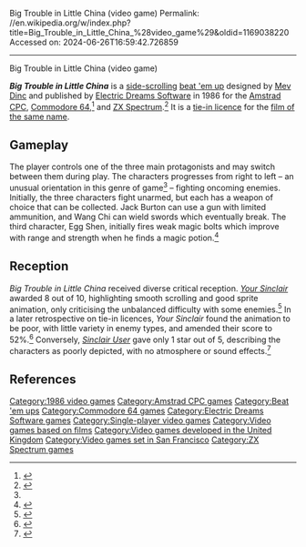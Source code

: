 Big Trouble in Little China (video game)
Permalink: //en.wikipedia.org/w/index.php?title=Big_Trouble_in_Little_China_%28video_game%29&oldid=1169038220
Accessed on: 2024-06-26T16:59:42.726859



------
Big Trouble in Little China (video game)
{{Infobox video game
| title          = Big Trouble in Little China
| image          = Big Trouble in Little China Videogame Cover.jpg
| caption        = European Commodore cover art
| designer       = [[Mev Dinc]]
| publisher      = [[Electric Dreams Software]]
| released       = 1986: Spectrum<br>1987: Amstrad, C64
| genre          = [[Beat 'em up]]
| modes          = [[Single-player]]
| platforms      = [[Amstrad CPC]], [[Commodore 64]], [[ZX Spectrum]]
}}

'''''Big Trouble in Little China''''' is a [[side-scrolling]] [[beat 'em up]] designed by [[Mev Dinc]] and published by [[Electric Dreams Software]] in 1986 for the [[Amstrad CPC]], [[Commodore 64]],<ref>{{mobygames|id=/big-trouble-in-little-china}}</ref> and [[ZX Spectrum]].<ref>{{cite web|url=http://www.worldofspectrum.org/infoseekid.cgi?id=0000519|title=Big Trouble in Little China|work=World of Spectrum|access-date=2009-04-28}}</ref> It is a [[tie-in#Video games|tie-in licence]] for the [[Big Trouble in Little China|film of the same name]].

==Gameplay==
The player controls one of the three main protagonists and may switch between them during play. The characters progresses from right to left – an unusual orientation in this genre of game<ref name="ysguide"/> – fighting oncoming enemies. Initially, the three characters fight unarmed, but each has a weapon of choice that can be collected. Jack Burton can use a gun with limited ammunition, and Wang Chi can wield swords which eventually break. The third character, Egg Shen, initially fires weak magic bolts which improve with range and strength when he finds a magic potion.<ref name="crash">{{cite journal|date=May 1987|title=Big Trouble in Little China review|journal=[[Crash (magazine)|CRASH]]|page=121}}</ref>

==Reception==
''Big Trouble in Little China'' received diverse critical reception. ''[[Your Sinclair]]'' awarded 8 out of 10, highlighting smooth scrolling and good sprite animation, only criticising the unbalanced difficulty with some enemies.<ref>{{cite journal|journal=Your Sinclair|title=Big Trouble in Little China review|url=http://www.ysrnry.co.uk/articles/bigtroubleinlittlechina.htm|author=Lee, Tony|date=June 1987|issue=18|access-date=2009-04-29|archive-url=https://web.archive.org/web/20090319093910/http://ysrnry.co.uk/articles/bigtroubleinlittlechina.htm|archive-date=2009-03-19|url-status=dead}}</ref> In a later retrospective on tie-in licences, ''Your Sinclair'' found the animation to be poor, with little variety in enemy types, and amended their score to 52%.<ref name="ysguide">{{cite journal|url=http://www.ysrnry.co.uk/articles/completeguidetofilmtvlicences.htm|title=The YS Complete Guide to Film and TV Licences|author=Davies, Jonathan|date=December 1990|issue=60|access-date=2009-04-29|archive-url=https://web.archive.org/web/20090411102609/http://www.ysrnry.co.uk/articles/completeguidetofilmtvlicences.htm|archive-date=2009-04-11|url-status=dead}}</ref> Conversely, ''[[Sinclair User]]'' gave only 1 star out of 5, describing the characters as poorly depicted, with no atmosphere or sound effects.<ref>{{cite journal|author=Moss, Andy|date=June 1987|title=Big Trouble in Little China review|url=https://archive.org/details/sinclair-user-magazine-063/page/n61/mode/2up|journal=Sinclair User|issue=63|page=62|quote=Billed as a shoot 'em, zap 'em, hack 'em game, it is an extremely lame example of this genre. A definite miss.}}</ref>

==References==
{{reflist}}

{{DEFAULTSORT:Big Trouble In Little China (Video Game)}}
[[Category:1986 video games]]
[[Category:Amstrad CPC games]]
[[Category:Beat 'em ups]]
[[Category:Commodore 64 games]]
[[Category:Electric Dreams Software games]]
[[Category:Single-player video games]]
[[Category:Video games based on films]]
[[Category:Video games developed in the United Kingdom]]
[[Category:Video games set in San Francisco]]
[[Category:ZX Spectrum games]]
